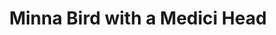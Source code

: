 ---
title: Minna Bird with a Medici Head
media: 
dimensions: 28" x 24"
hero_image: ../../images/gallery/minna_bird_with_a_medici_head.jpg
sale_status: Sold
---